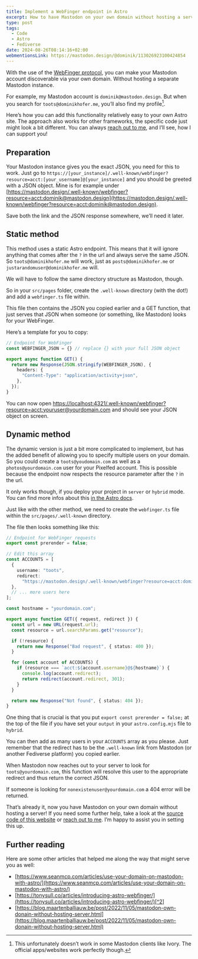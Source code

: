 ```yaml
---
title: Implement a WebFinger endpoint in Astro
excerpt: How to have Mastodon on your own domain without hosting a server. Kind of.
type: post
tags:
  - Code
  - Astro
  - Fediverse
date: 2024-08-26T08:14:16+02:00
webmentionsLink: https://mastodon.design/@dominik/113026923100424854
---
```


With the use of the [WebFinger protocol](https://webfinger.net/), you can make your Mastodon account discoverable via your own domain. Without hosting a separate Mastodon instance.

For example, my Mastodon account is `dominik@mastodon.design`. But when you search for `toots@dominikhofer.me`, you’ll also find my profile[^1].

Here’s how you can add this functionality relatively easy to your own Astro site. The approach also works for other frameworks, the specific code just might look a bit different. You can always [reach out to me](/hello), and I’ll see, how I can support you!

## Preparation 
Your Mastodon instance gives you the exact JSON, you need for this to work. Just go to `https://[your_instance]/.well-known/webfinger?resource=acct:[your_username]@[your_instance]` and you should be greeted with a JSON object. Mine is for example under [https://mastodon.design/.well-known/webfinger?resource=acct:dominik@mastodon.design](https://mastodon.design/.well-known/webfinger?resource=acct:dominik@mastodon.design).

Save both the link and the JSON response somewhere, we’ll need it later.

## Static method
This method uses a static Astro endpoint. This means that it will ignore anything that comes after the `?` in the url and always serve the same JSON. So `toots@dominikhofer.me` will work, just as `posts@dominikhofer.me` or `justarandomuser@dominikhofer.me` will.

We will have to follow the same directory structure as Mastodon, though.

So in your `src/pages` folder, create the `.well-known` directory (with the dot!) and add a `webfinger.ts` file within.

This file then contains the JSON you copied earlier and a GET function, that just serves that JSON when someone (or something, like Mastodon) looks for your WebFinger.

Here’s a template for you to copy:

```ts
// Endpoint for WebFinger
const WEBFINGER_JSON = {} // replace {} with your full JSON object

export async function GET() {
  return new Response(JSON.stringify(WEBFINGER_JSON), {
    headers: {
      "Content-Type": "application/activity+json",
    },
  });
}
```

You can now open [https://localhost:4321/.well-known/webfinger?resource=acct:youruser@yourdomain.com](https://localhost:4321/.well-known/webfinger?resource=acct:toots@dominikhofer.me) and should see your JSON object on screen.

## Dynamic method
The dynamic version is just a bit more complicated to implement, but has the added benefit of allowing you to specify multiple users on your domain. So you could create a `toots@youdomain.com` as well as a `photos@yourdomain.com` user for your Pixelfed account. This is possible because the endpoint now respects the resource parameter after the `?` in the url.

It only works though, if you deploy your project in `server` or `hybrid` mode. You can find more infos about this [in the Astro docs](https://docs.astro.build/en/guides/server-side-rendering/).

Just like with the other method, we need to create the `webfinger.ts` file within the `src/pages/.well-known` directory.

The file then looks something like this:

```ts
// Endpoint for WebFinger requests
export const prerender = false;

// Edit this array
const ACCOUNTS = [
  {
    username: "toots",
    redirect:
      "https://mastodon.design/.well-known/webfinger?resource=acct:dominik@mastodon.design",
  },
  // ... more users here
];

const hostname = "yourdomain.com";

export async function GET({ request, redirect }) {
  const url = new URL(request.url);
  const resource = url.searchParams.get("resource");

  if (!resource) {
    return new Response("Bad request", { status: 400 });
  }

  for (const account of ACCOUNTS) {
    if (resource === `acct:${account.username}@${hostname}`) {
      console.log(account.redirect);
      return redirect(account.redirect, 301);
    }
  }

  return new Response("Not found", { status: 404 });
}
```

One thing that is crucial is that you put `export const prerender = false;` at the top of the file if you have set your `output` in your `astro.config.mjs` file to `hybrid`. 

You can then add as many users in your `ACCOUNTS` array as you please. Just remember that the redirect has to be the `.well-known` link from Mastodon (or another Fediverse platform) you copied earlier.

When Mastodon now reaches out to your server to look for `toots@yourdomain.com`, this function will resolve this user to the appropriate redirect and thus return the correct JSON.

If someone is looking for `nonexistenuser@yourdomain.com` a 404 error will be returned.

That’s already it, now you have Mastodon on your own domain without hosting a server! If you need some further help, take a look at the [source code of this website](/repo) or [reach out to me](/hello). I’m happy to assist you in setting this up.

## Further reading
Here are some other articles that helped me along the way that might serve you as well:
- [https://www.seanmcp.com/articles/use-your-domain-on-mastodon-with-astro/](https://www.seanmcp.com/articles/use-your-domain-on-mastodon-with-astro/)
- [https://tonysull.co/articles/introducing-astro-webfinger/](https://tonysull.co/articles/introducing-astro-webfinger/)[^2]
- [https://blog.maartenballiauw.be/post/2022/11/05/mastodon-own-donain-without-hosting-server.html](https://blog.maartenballiauw.be/post/2022/11/05/mastodon-own-donain-without-hosting-server.html)

[^1]:	This unfortunately doesn’t work in some Mastodon clients like Ivory. The official apps/websites work perfectly though.

[^2]:	This post was helpful for my understanding, the package didn’t work in my setup unfortunately.
